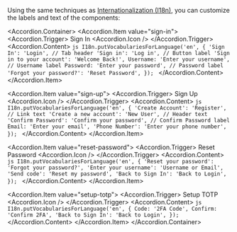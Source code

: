 
Using the same techniques as [Internationalization (I18n)](#internationalization-i18n), you can customize the labels and text of the components:

<Accordion.Container>
  <Accordion.Item value="sign-in">
    <Accordion.Trigger>
      <Text fontWeight="bold">Sign In</Text>
      <Accordion.Icon />
    </Accordion.Trigger>
    <Accordion.Content>
    ```js
    I18n.putVocabulariesForLanguage('en', {
      'Sign In': 'Login', // Tab header
      'Sign in': 'Log in', // Button label
      'Sign in to your account': 'Welcome Back!',
      Username: 'Enter your username', // Username label
      Password: 'Enter your password', // Password label
      'Forgot your password?': 'Reset Password',
    });
    ```
    </Accordion.Content>
  </Accordion.Item>

  <Accordion.Item value="sign-up">
    <Accordion.Trigger>
      <Text fontWeight="bold">Sign Up</Text>
      <Accordion.Icon />
    </Accordion.Trigger>
    <Accordion.Content>
    ```js
    I18n.putVocabulariesForLanguage('en', {
      'Create Account': 'Register', // Link text
      'Create a new account': 'New User', // Header text
      'Confirm Password': 'Confirm your password', // Confirm Password label
      Email: 'Enter your email',
      'Phone Number': 'Enter your phone number',
    });
    ```
    </Accordion.Content>
  </Accordion.Item>

  <Accordion.Item value="reset-password">
    <Accordion.Trigger>
      <Text fontWeight="bold">Reset Password</Text>
      <Accordion.Icon />
    </Accordion.Trigger>
    <Accordion.Content>
    ```js
    I18n.putVocabulariesForLanguage('en', {
      'Reset your password': 'Forgot your password?',
      'Enter your username': 'Username or Email',
      'Send code': 'Reset my password',
      'Back to Sign In': 'Back to Login',
    });
    ```
    </Accordion.Content>
  </Accordion.Item>

  <Accordion.Item value="setup-totp">
    <Accordion.Trigger>
      <Text fontWeight="bold">Setup TOTP</Text>
      <Accordion.Icon />
    </Accordion.Trigger>
    <Accordion.Content>
    ```js
    I18n.putVocabulariesForLanguage('en', {
      Code: '2FA Code',
      Confirm: 'Confirm 2FA',
      'Back to Sign In': 'Back to Login',
    });
    ```
    </Accordion.Content>
  </Accordion.Item>
</Accordion.Container>
